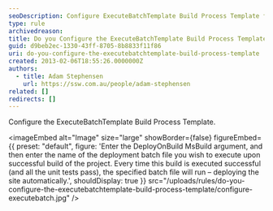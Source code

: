 ```yaml
---
seoDescription: Configure ExecuteBatchTemplate Build Process Template for automated deployment and site updates.
type: rule
archivedreason:
title: Do you Configure the ExecuteBatchTemplate Build Process Template?
guid: d9beb2ec-1330-43ff-8705-8b8833f11f86
uri: do-you-configure-the-executebatchtemplate-build-process-template
created: 2013-02-06T18:55:26.0000000Z
authors:
  - title: Adam Stephensen
    url: https://ssw.com.au/people/adam-stephensen
related: []
redirects: []
---
```


Configure the ExecuteBatchTemplate Build Process Template.

<imageEmbed
  alt="Image"
  size="large"
  showBorder={false}
  figureEmbed={{
    preset: "default",
    figure: 'Enter the DeployOnBuild MsBuild argument, and then enter the name of the deployment batch file you wish to execute upon successful build of the project. Every time this build is executed successful (and all the unit tests pass), the specified batch file will run – deploying the site automatically.',
    shouldDisplay: true
  }}
  src="/uploads/rules/do-you-configure-the-executebatchtemplate-build-process-template/configure-executebatch.jpg"
/>